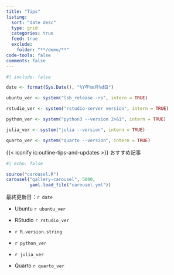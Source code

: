 ```yaml
---
title: "Tips"
listing: 
  sort: "date desc"
  type: grid
  categories: true
  feed: true
  exclude:
    folder: "**/demo/**"
code-tools: false
comments: false
---
```


```r
#| include: false

date <- format(Sys.Date(), "%Y年%m月%d日")

ubuntu_ver <- system("lsb_release -rs", intern = TRUE)

rstudio_ver <- system("rstudio-server version", intern = TRUE)

python_ver <- system("python3 --version 2>&1", intern = TRUE)

julia_ver <- system("julia --version", intern = TRUE)

quarto_ver <- system("quarto --version", intern = TRUE)
```

{{< iconify ic:outline-tips-and-updates >}} おすすめ記事

```r
#| echo: false

source("carousel.R")
carousel("gallery-carousel", 5000, 
         yaml.load_file("carousel.yml"))
```

::: {.callout-note title="開発環境"}
最終更新日：`r date`

- Ubuntu `r ubuntu_ver`

- RStudio `r rstudio_ver`

- `r R.version.string`

- `r python_ver`

- `r julia_ver`

- Quarto `r quarto_ver`
:::